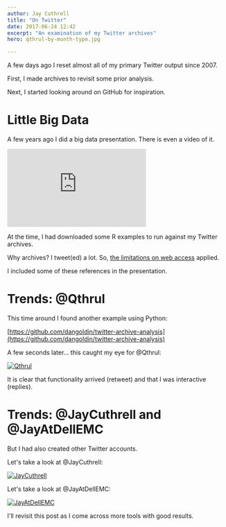 ```yaml
---
author: Jay Cuthrell
title: "On Twitter"
date: 2017-06-24 12:42
excerpt: "An examination of my Twitter archives"
hero: qthrul-by-month-type.jpg

---
```


A few days ago I reset almost all of my primary Twitter output since 2007.

First, I made archives to revisit some prior analysis.

Next, I started looking around on GitHub for inspiration. 

Little Big Data
===============

A few years ago I did a big data presentation. There is even a video of it.

<iframe width="320" height="180" src="https://www.youtube.com/embed/lkREZ0mhHcA"
frameborder="0" allowfullscreen></iframe>

At the time, I had downloaded some R examples to run against my Twitter archives.

Why archives? I tweet(ed) a lot. So, [the limitations on web
access](https://dev.twitter.com/rest/public/rate-limits) applied.

I included some of these references in the presentation.

<script
src="https://gist.github.com/JayCuthrell/8bcd9597d37a8602c639.js"></script>

Trends: @Qthrul
===============

This time around I found another example using Python:

[https://github.com/dangoldin/twitter-archive-analysis](https://github.com/dangoldin/twitter-archive-analysis)

A few seconds later... this caught my eye for @Qthrul:

[![Qthrul](qthrul-by-month-type.jpg "Qthrul")](http://twitter.com/qthrul)

It is clear that functionality arrived (retweet) and that I was interactive
(replies).

Trends: @JayCuthrell and @JayAtDellEMC
======================================

But I had also created other Twitter accounts. 

Let's take a look at @JayCuthrell:

[![JayCuthrell](jaycuthrell-by-month-type.jpg "JayCuthrell")](http://twitter.com/jaycuthrell)

Let's take a look at @JayAtDellEMC:

[![JayAtDellEMC](jayatdellemc-by-month-type.jpg "JayAtDellEMC")](http://twitter.com/jayatdellemc)

I'll revisit this post as I come across more tools with good results.


